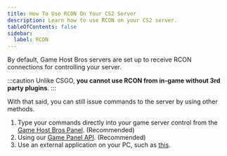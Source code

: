 ```yaml
---
title: How To Use RCON On Your CS2 Server
description: Learn how to use RCON on your CS2 server.
tableOfContents: false
sidebar:
  label: RCON
---
```


By default, Game Host Bros servers are set up to receive RCON connections for controlling your server.

:::caution
Unlike CSGO, **you cannot use RCON from in-game without 3rd party plugins**.
:::

With that said, you can still issue commands to the server by using other methods.

1. Type your commands directly into your game server control from the [Game Host Bros Panel](https://panel.gamehostbros.com/). (Recommended)
2. Using our [Game Panel API](https://gamepanel.notion.site/Client-API-b76f787c2cbb4970b8dcca7f20104a15). (Recommended)
3. Use an external application on your PC, such as [this](https://github.com/fpaezf/Counter-Strike-dedicated-server-admin-tool).
